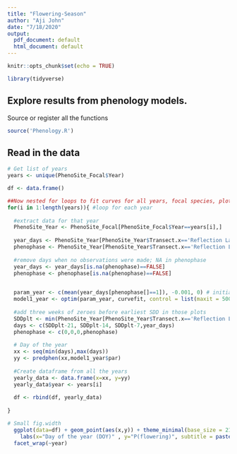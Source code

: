 ```yaml
---
title: "Flowering-Season"
author: "Aji John"
date: "7/18/2020"
output:
  pdf_document: default
  html_document: default
---
```


```r
knitr::opts_chunk$set(echo = TRUE)

library(tidyverse)
```

## Explore results from phenology models. 

Source or register all the functions

```r
source('Phenology.R')
```

## Read in the data

```r
# Get list of years
years <- unique(PhenoSite_Focal$Year)

df <- data.frame()

##Now nested for loops to fit curves for all years, focal species, plots within trails
for(i in 1:length(years)){ #loop for each year
  
  #extract data for that year
  PhenoSite_Year <- PhenoSite_Focal[PhenoSite_Focal$Year==years[i],]
  
  year_days <- PhenoSite_Year[PhenoSite_Year$Transect.x=='Reflection Lakes',]$DOY
  phenophase <- PhenoSite_Year[PhenoSite_Year$Transect.x=='Reflection Lakes',]$Flower #Response variables: flowers
  
  #remove days when no observations were made; NA in phenophase
  year_days <- year_days[is.na(phenophase)==FALSE]
  phenophase <- phenophase[is.na(phenophase)==FALSE]
  

  param_year <- c(mean(year_days[phenophase[]==1]), -0.001, 0) # initial parameters: model fits pretty fussy about this
  model1_year <- optim(param_year, curvefit, control = list(maxit = 50000))
  
  #add three weeks of zeroes before earliest SDD in those plots
  SDDplt <- min(PhenoSite_Year[PhenoSite_Year$Transect.x=='Reflection Lakes',]$SDD)
  days <- c(SDDplt-21, SDDplt-14, SDDplt-7,year_days)
  phenophase <- c(0,0,0,phenophase)
  
  # Day of the year
  xx <- seq(min(days),max(days))
  yy <- predphen(xx,model1_year$par)
  
  #Create dataframe from all the years
  yearly_data <- data.frame(x=xx, y=yy)
  yearly_data$year <- years[i]
  
  df <- rbind(df, yearly_data)
  
}

```

```r
# Small fig.width
  ggplot(data=df) + geom_point(aes(x,y)) + theme_minimal(base_size = 21) +
    labs(x="Day of the year (DOY)" , y="P(flowering)", subtitle = paste("Reflections Trail",years[i])) +
  facet_wrap(~year)
  
```
